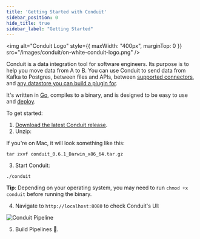 ```yaml
---
title: 'Getting Started with Conduit'
sidebar_position: 0
hide_title: true
sidebar_label: "Getting Started"
---
```


<img
  alt="Conduit Logo"
  style={{ maxWidth: "400px", marginTop: 0 }}
  src="/images/conduit/on-white-conduit-logo.png"
/>

Conduit is a data integration tool for software engineers. Its purpose is to
help you move data from A to B. You can use Conduit to send data from Kafka to
Postgres, between files and APIs,
between [supported connectors](https://github.com/ConduitIO/conduit/blob/main/docs/connectors.md),
and [any datastore you can build a plugin for](/docs/connectors/building).

It's written in [Go](https://go.dev/), compiles to a binary, and is designed to
be easy to use and [deploy](/docs/deploy/local).

To get started:

1. [Download the latest Conduit release](https://github.com/ConduitIO/conduit/releases/latest).
2. Unzip:

If you're on Mac, it will look something like this:

```shell
tar zxvf conduit_0.6.1_Darwin_x86_64.tar.gz
```

3. Start Conduit:

```shell
./conduit
```

**Tip**: Depending on your operating system, you may need to
run `chmod +x conduit` before running the binary.

4. Navigate to `http://localhost:8080` to check Conduit's UI:

![Conduit Pipeline](/images/conduit/pipeline.png)

5. Build Pipelines 🚀.
